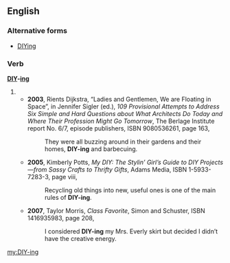 ==English==

===Alternative forms===
* [[DIYing]]

===Verb===
'''[[DIY]]-[[-ing|ing]]'''

# {{present participle of|[[DIY]]}}
#* '''2003''', Rients Dijkstra, “Ladies and Gentlemen, We are <!-- [sic] non-capitalized verb --> Floating in Space”, in Jennifer Sigler (ed.), ''109 Provisional Attempts to Address Six Simple and Hard Questions about What Architects Do Today and Where Their Profession Might Go Tomorrow'',<sup >[http://books.google.com/books?id=1gWtn6asGdcC ]</sup > The Berlage Institute report No. 6/7, episode publishers, ISBN 9080536261, page 163,
#*: They were all buzzing around in their gardens and their homes, '''DIY-ing''' and barbecuing.
#* '''2005''', Kimberly Potts, ''My DIY: The Stylin’ Girl’s Guide to DIY Projects—from Sassy Crafts to Thrifty Gifts'',<sup >[http://books.google.com/books?id=pUCxhVzX5D4C ]</sup > Adams Media, ISBN 1-5933-7283-3, page viii,
#*: Recycling old things into new, useful ones is one of the main rules of '''DIY-ing'''.
#* '''2007''', Taylor Morris, ''Class Favorite'',<sup >[http://books.google.com/books?id=3slLy_PAGtsC ]</sup > Simon and Schuster, ISBN 1416935983, page 208,
#*: I considered '''DIY-ing''' my Mrs. Everly skirt but decided I didn’t have the creative energy.

[[my:DIY-ing]]